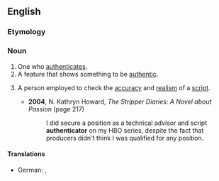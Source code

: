 ==English==

===Etymology===
{{suffix|en|authenticate|or}}

===Noun===
{{en-noun}}

# One who [[authenticate]]s.
# A feature that shows something to be [[authentic]].
# {{lb|en|film|television}} A person employed to check the [[accuracy]] and [[realism]] of a [[script]].
#* '''2004''', N. Kathryn Howard, ''The Stripper Diaries: A Novel about Passion'' (page 217)
#*: I did secure a position as a technical advisor and script '''authenticator''' on my HBO series, despite the fact that producers didn't think I was qualified for any position.

====Translations====
{{trans-top|one who authenticates}}
* German: {{t|de|Beglaubiger|m}}, {{t|de|Beglaubigerin|f}}
{{trans-mid}}
{{trans-bottom}}

{{trans-top|feature that shows something to be authentic}}
{{trans-mid}}
{{trans-bottom}}